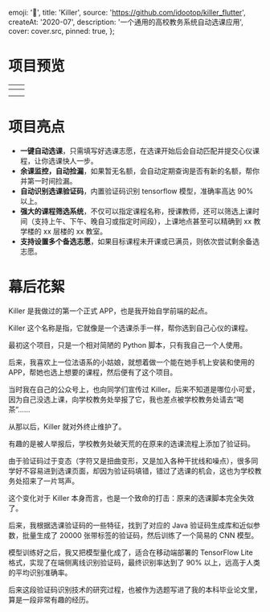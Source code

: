 
  emoji: '🥷️',
  title: 'Killer',
  source: 'https://github.com/idootop/killer_flutter',
  createAt: '2020-07',
  description: '一个通用的高校教务系统自动选课应用',
  cover: cover.src,
  pinned: true,
};

# 项目预览







|    <TableImage src={home.src} alt='首页'/>    | <TableImage src={captcha.src} alt='验证码识别'/> |
| :-------------------------------------------: | ------------------------------------------------ |
| <TableImage src={school.src} alt='选课时间'/> | <TableImage src={teacher.src} alt='选课志愿'/>   |
| <TableImage src={start.src} alt='开始选课'/>  | <TableImage src={success.src} alt='选课成功'/>   |

# 项目亮点

- **一键自动选课**，只需填写好选课志愿，在选课开始后会自动匹配并提交心仪课程，让你选课快人一步。
- **余课监控，自动捡漏**，如果暂无名额，会自动定期查询是否有新的名额，帮你并第一时间捡漏。
- **自动识别选课验证码**，内置验证码识别 tensorflow 模型，准确率高达 90% 以上。
- **强大的课程筛选系统**，不仅可以指定课程名称，授课教师，还可以筛选上课时间（支持上午、下午、晚自习或指定时间段），上课地点甚至可以精确到 xx 教学楼的 xx 层楼的 xx 教室。
- **支持设置多个备选志愿**，如果目标课程未开课或已满员，则依次尝试剩余备选志愿。

# 幕后花絮

Killer 是我做过的第一个正式 APP，也是我开始自学前端的起点。

Killer 这个名称是指，它就像是一个选课杀手一样，帮你选到自己心仪的课程。

最初这个项目，只是一个相对简陋的 Python 脚本，只有我自己一个人使用。

后来，我喜欢上一位法语系的小姑娘，就想着做一个能在她手机上安装和使用的 APP，帮她也选上想要的课程，然后便有了这个项目。

当时我在自己的公众号上，也向同学们宣传过 Killer。后来不知道是哪位小可爱，因为自己没选上课，向学校教务处举报了它，我也差点被学校教务处请去“喝茶”……

从那以后，Killer 就对外终止维护了。

有趣的是被人举报后，学校教务处破天荒的在原来的选课流程上添加了验证码。

由于验证码过于变态（字符又是扭曲变形，又是加入各种干扰线和噪点），很多同学好不容易进到选课页面，却因为验证码填错，错过了选课的机会，这也为学校教务处招来了一片骂声。

这个变化对于 Killer 本身而言，也是一个致命的打击：原来的选课脚本完全失效了。

后来，我根据选课验证码的一些特征，找到了对应的 Java 验证码生成库和近似参数，批量生成了 20000 张带标签的验证码，然后训练了一个简易的 CNN 模型。


<BaseImage src={model.src} alt="模型结构" />


<BaseImage src={captchas.src} alt="验证码数据集" />

模型训练好之后，我又把模型量化成了，适合在移动端部署的 TensorFlow Lite 格式，实现了在端侧离线识别验证码，最终识别率达到了 90% 以上，远高于人类的平均识别准确率。


<BaseImage src={acc.src} />

后来这段验证码识别技术的研究过程，也被作为选题写进了我的本科毕业论文里，算是一段非常有趣的经历。
